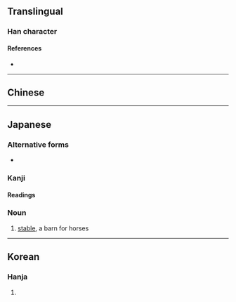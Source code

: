 {{also|廄|廏}}
{{character info}}
==Translingual==

===Han character===
{{Han char|rn=27|rad=厂|as=09|sn=11|four=|canj=MAIU|ids=⿸厂既}}

====References====
* {{Han ref|kx=0162.380|dkj=03006|dj=0370.170|hdz=10075.210|uh=53A9|ud=21417}}

----

==Chinese==
{{zh-see|廄}}

----

==Japanese==

===Alternative forms===
{{ja-kanjitab|うまや|yomi=k}}
* {{l|ja|馬屋}}

===Kanji===
{{ja-kanji|grade=|rs=厂09}}

====Readings====
{{ja-readings
|on=きゅう<きう
|kun=うまや-
}}

===Noun===
{{ja-noun|うまや}}

# [[stable]], a barn for horses

----

==Korean==

===Hanja===
{{ko-hanja|hangeul=구|rv=gu|mr=ku}}

# {{rfdef|ko|sort=厂09}}